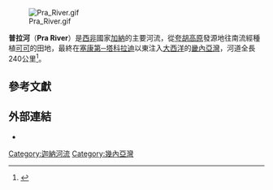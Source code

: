 [[Image:Pra_River.gif|thumb]]

'''普拉河'''（'''Pra River '''）是[[西非|西非]]國家[[加納|加納]]的主要河流，從[[夸胡高原|夸胡高原]]發源地往南流經種植[[可可|可可]]的田地，最終在[[塞康第─塔科拉迪|塞康第─塔科拉迪]]以東注入[[大西洋|大西洋]]的[[畿內亞灣|畿內亞灣]]，河道全長240公里<ref>{{cite web|url=http://commonwealth.ednet.ns.ca/africa/Ghana/Landforms/landforms.html|title=Ghana - Landforms|publisher=commonwealth.ednet.ns|accessdate=2009-03-18|archive-url=https://web.archive.org/web/20081219145019/http://commonwealth.ednet.ns.ca/africa/Ghana/Landforms/landforms.html|archive-date=2008-12-19|dead-url=yes}}</ref>。

==參考文獻==
{{reflist}}

==外部連結==
*{{cite web|url=http://fish.mongabay.com/data/ecosystems/Pra.htm|title=Fish Species in Pra River|publisher=Monga Bay|accessdate=2009-03-18|archive-date=2019-10-21|archive-url=https://web.archive.org/web/20191021004338/https://fish.mongabay.com/data/ecosystems/Pra.htm|dead-url=no}}

{{coord|5|1|N|1|37|W|source:kolossus-dewiki|display=title}}

{{DEFAULTSORT:Pra}}
[[Category:迦納河流|Category:迦納河流]]
[[Category:幾內亞灣|Category:幾內亞灣]]

{{Ghana-stub}}